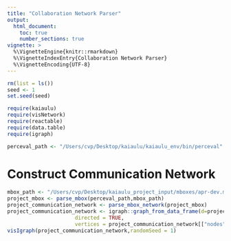 ```yaml
---
title: "Collaboration Network Parser"
output: 
  html_document:
    toc: true
    number_sections: true
vignette: >
  %\VignetteEngine{knitr::rmarkdown}
  %\VignetteIndexEntry{Collaboration Network Parser}
  %\VignetteEncoding{UTF-8}
---
```


```r
rm(list = ls())
seed <- 1
set.seed(seed)
```

```r
require(kaiaulu)
require(visNetwork)
require(reactable)
require(data.table)
require(igraph)
```

```r
perceval_path <- "/Users/cvp/Desktop/kaiaulu/kaiaulu_env/bin/perceval"
```

# Construct Communication Network

```r
mbox_path <- "/Users/cvp/Desktop/kaiaulu_project_input/mboxes/apr-dev.mbox"
project_mbox <- parse_mbox(perceval_path,mbox_path)
project_communication_network <- parse_mbox_network(project_mbox)
project_communication_network <- igraph::graph_from_data_frame(d=project_communication_network[["edgelist"]], 
                      directed = TRUE, 
                      vertices = project_communication_network[["nodes"]])
visIgraph(project_communication_network,randomSeed = 1)
```


